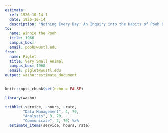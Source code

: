 ```yaml
---
estimate:
  ref: 1926-10-14-1
  date: 1926-10-14
  description: "Nothing Every Day: An Inquiry into the Habits of Pooh Bears"
to:
  name: Winnie the Pooh
  title: 1966
  campus_box: 
  email: pooh@wustl.edu
from:
  name: Piglet
  title: Very Small Animal
  campus_box: 1968
  email: piglet@wustl.edu
output: washu::estimate_document
---
```


```r
knitr::opts_chunk$set(echo = FALSE)

library(washu)
```

```r
tribble(~service, ~hours, ~rate,
        "Data Management", 4, 70,
        "Analysis", 3, 70,
        "Communicate", 2, 70) %>% 
  estimate_items(service, hours, rate)
```
